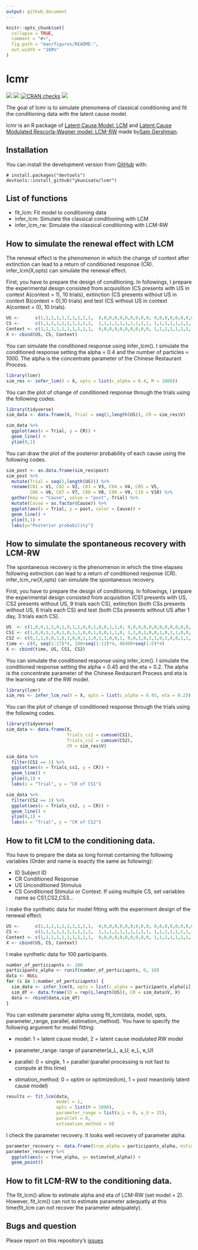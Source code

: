 ```yaml
---
output: github_document
---
```


<!-- README.md is generated from README.Rmd. Please edit that file -->

```r
knitr::opts_chunk$set(
  collapse = TRUE,
  comment = "#>",
  fig.path = "man/figures/README-",
  out.width = "100%"
)
```

# lcmr

<!-- badges: start -->
[![](https://img.shields.io/badge/devel%20version-0.3.0-blue.svg)](https://github.com/ykunisato/lcmr)
[![](https://img.shields.io/badge/lifecycle-experimental-orange.svg)](https://www.tidyverse.org/lifecycle/#experimental)
[![CRAN checks](https://cranchecks.info/badges/summary/lcmr)](https://cran.r-project.org/web/checks/check_results_lcmr.html)
[![](https://travis-ci.org/ykunisato/lcmr.svg?branch=master)](https://travis-ci.org/ykunisato/lcmr)
<!-- badges: end -->

The goal of lcmr is to simulate phenomena of classical conditioning and fit the conditioning data with the latent cause model. 

lcmr is an R package of [Latent Cause Model: LCM]( https://github.com/sjgershm/LCM) and [Latent Cause Modulated Rescorla-Wagner model: LCM-RW](https://github.com/sjgershm/memory-modification) made by[Sam Gershman](http://gershmanlab.webfactional.com/people/sam.html).


## Installation

You can install the development version from [GitHub](https://github.com/) with:

``` 
# install.packages("devtools")
devtools::install_github("ykunisato/lcmr")
```

## List of functions

- fit_lcm: Fit model to conditioning data
- infer_lcm: Simulate the classical conditioning with LCM
- infer_lcm_rw: Simulate the classical conditioning with LCM-RW


## How to simulate the renewal effect with LCM

The renewal effect is the phenomenon in which the change of context after extinction can lead to a return of conditioned response (CR). infer_lcm(X,opts) can simulate the renewal effect.

First, you have to prepare the design of conditioning. In followings, I prepare the experimental design consisted from acquisition (CS presents with US in context A(context = 1), 10 trials), extinction (CS presents without US in context B(context = 0),10 trials)  and test (CS without US in context A(context = 0), 10 trials).

```r
US <-      c(1,1,1,1,1,1,1,1,1,1,  0,0,0,0,0,0,0,0,0,0, 0,0,0,0,0,0,0,0,0,0)
CS <-      c(1,1,1,1,1,1,1,1,1,1,  1,1,1,1,1,1,1,1,1,1, 1,1,1,1,1,1,1,1,1,1)
Context <- c(1,1,1,1,1,1,1,1,1,1,  0,0,0,0,0,0,0,0,0,0, 1,1,1,1,1,1,1,1,1,1)
X <- cbind(US, CS, Context)
```

You can simulate the conditioned response using infer_lcm(). I simulate the conditioned response setting the alpha = 0.4 and the number of particles = 1000. The alpha is the concentrate parameter of the Chinese Restaurant Process.

```r
library(lcmr)
sim_res <- infer_lcm(X = X, opts = list(c_alpha = 0.4, M = 1000))
```

You can the plot of change of conditioned response through the trials using the following codes.

```r
library(tidyverse)
sim_data <- data.frame(X, Trial = seq(1,length(US)), CR = sim_res$V)

sim_data %>% 
  ggplot(aes(x = Trial, y = CR)) +
  geom_line() +
  ylim(0,1)
```

You can draw the plot of the posterior probability of each cause using the following codes.

```r
sim_post <- as.data.frame(sim_res$post) 
sim_post %>% 
  mutate(Trial = seq(1,length(US))) %>% 
  rename(C01 = V1, C02 = V2, C03 = V3, C04 = V4, C05 = V5,
         C06 = V6, C07 = V7, C08 = V8, C09 = V9, C10 = V10) %>% 
  gather(key = "Cause", value = "post",-Trial) %>%
  mutate(Cause = as.factor(Cause)) %>% 
  ggplot(aes(x = Trial, y = post, color = Cause)) +
  geom_line() +
  ylim(0,1) +
  labs(y="Posterior probability")
```


## How to simulate the spontaneous recovery with LCM-RW

The spontaneous recovery is the phenomenon in which the time elapses following extinction can lead to a return of conditioned response (CR). infer_lcm_rw(X,opts) can simulate the spontaneous recovery.

First, you have to prepare the design of conditioning. In followings, I prepare the experimental design consisted from acquisition (CS1 presents with US, CS2 presents without US, 9 trials each CS), extinction (both CSs presents without US, 6 trials each CS)  and test (both CSs presents without US after 1 day, 3 trials each CS).

```r
US  <- c(1,0,0,1,1,0,1,0,1,1,0,0,1,0,0,1,1,0, 0,0,0,0,0,0,0,0,0,0,0,0, 0,0,0,0,0,0)
CS1 <- c(1,0,0,1,1,0,1,0,1,1,0,0,1,0,0,1,1,0, 1,1,0,1,0,0,1,0,1,1,0,0, 1,0,0,1,1,0)
CS2 <- c(0,1,1,0,0,1,0,1,0,0,1,1,0,1,1,0,0,1, 0,0,1,0,1,1,0,1,0,0,1,1, 0,1,1,0,0,1)
time <- c(0, seq(1:17)*4, 100+seq(1:12)*4, 86400+seq(1:6)*4)
X <- cbind(time, US, CS1, CS2)
```

You can simulate the conditioned response using infer_lcm(). I simulate the conditioned response setting the alpha = 0.45 and the eta = 0.2. The alpha is the concentrate parameter of the Chinese Restaurant Process and eta is the learning rate of the RW model.

```r
library(lcmr)
sim_res <- infer_lcm_rw(X = X, opts = list(c_alpha = 0.45, eta = 0.2))
```

You can the plot of change of conditioned response through the trials using the following codes.

```r
library(tidyverse)
sim_data <- data.frame(X,
                       Trials_cs1 = cumsum(CS1),
                       Trials_cs2 = cumsum(CS2),
                       CR = sim_res$V)

sim_data %>% 
  filter(CS1 == 1) %>% 
  ggplot(aes(x = Trials_cs1, y = CR)) +
  geom_line() +
  ylim(0,1) +
  labs(x = "Trial", y = "CR of CS1")

sim_data %>% 
  filter(CS2 == 1) %>% 
  ggplot(aes(x = Trials_cs2, y = CR)) +
  geom_line() +
  ylim(0,1) +
  labs(x = "Trial", y = "CR of CS2")
```


## How to fit LCM to the conditioning data.

You have to prepare the data as long format containing the following variables (Order and name is exactly the same as following):

- ID  Subject ID
- CR  Conditioned Response
- US  Unconditioned Stimulus
- CS  Conditioned Stimului or Context.  If using multiple CS, set variables name as CS1,CS2,CS3...

I make the synthetic data for model fitting with the experiment design of the renewal effect.

```r
US <-      c(1,1,1,1,1,1,1,1,1,1,  0,0,0,0,0,0,0,0,0,0, 0,0,0,0,0,0,0,0,0,0)
CS <-      c(1,1,1,1,1,1,1,1,1,1,  1,1,1,1,1,1,1,1,1,1, 1,1,1,1,1,1,1,1,1,1)
Context <- c(1,1,1,1,1,1,1,1,1,1,  0,0,0,0,0,0,0,0,0,0, 1,1,1,1,1,1,1,1,1,1)
X <- cbind(US, CS, Context)
```


I make synthetic data for 100 participants.

```r
number_of_perticiapnts <- 100
participants_alpha <- runif(number_of_perticiapnts, 0, 10)
data <- NULL
for (i in 1:number_of_perticiapnts) {
  sim_data <- infer_lcm(X, opts = list(c_alpha = participants_alpha[i], M = 1000))
  sim_df <- data.frame(ID = rep(i,length(US)), CR = sim_data$V, X)
  data <- rbind(data,sim_df)
}
```

You can estimate parameter alpha using fit_lcm(data, model, opts, parameter_range, parallel, estimation_method). You have to specify the following argument for model fitting:

- model: 1 = latent cause model, 2 = latent cause modulated RW model

- parameter_range:  range of parameter(a_L, a_U, e_L, e_U)

- parallel:  0 = single, 1 = parallel (parallel processing is not fast to compute at this time)

- stimation_method:  0 = optim or optimize(lcm), 1 = post mean(only latent cause model)

```r
results <- fit_lcm(data, 
                   model = 1, 
                   opts = list(M = 1000), 
                   parameter_range = list(a_L = 0, a_U = 15),
                   parallel = 0, 
                   estimation_method = 0)
```

I check the parameter recovery. It looks well recovery of parameter alpha.

```r
parameter_recovery <- data.frame(true_alpha = participants_alpha, estimated_alpha = results$parameters$alpha)
parameter_recovery %>% 
  ggplot(aes(x = true_alpha, y= estimated_alpha)) +
  geom_point()
```

## How to fit LCM-RW to the conditioning data.

The fit_lcm() allow to estimate alpha and eta of LCM-RW (set model = 2). However, fit_lcm() can not to estimate parameter adequatly at this time(fit_lcm can not recover the parameter adequately).


## Bugs and question

Please report on this repository's [issues](https://github.com/ykunisato/lcmr/issues)

